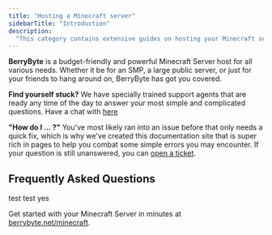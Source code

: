 ```yaml
---
title: "Hosting a Minecraft server"
sidebarTitle: "Introduction"
description:
  "This category contains extensive guides on hosting your Minecraft server."
---
```


**BerryByte** is a budget-friendly and powerful Minecraft Server host for all various needs. Whether it be for an SMP, a large public server, or just for your friends to hang around on, BerryByte has got you covered.

**Find yourself stuck?** We have specially trained support agents that are ready any time of the day to answer your most simple and complicated questions. Have a chat with  [here](/support)

**"How do I ... ?"** You've most likely ran into an issue before that only needs a quick fix, which is why we've created this documentation site that is super rich in pages to help you combat some simple errors you may encounter. If your question is still unanswered, you can [open a ticket](https://berrybyte.net/tickets).

## Frequently Asked Questions

<AccordionGroup>

<Accordion title="What are the specs on the servers?">
test
</Accordion>

<Accordion title="How long does setup take?">
test
</Accordion>

<Accordion title="What locations are the servers in?">
</Accordion>

<Accordion title="Can I migrate my existing server to BerryByte?">
yes
</Accordion>

<Accordion title="Do you support mods/modpacks or other server types?">
</Accordion>

<Accordion title="Can I upgrade/downgrade my server later on?">
</Accordion>

<Accordion title="Do you support MySQL databases?">
</Accordion>

<Accordion title="Are the servers DDoS protected?">
</Accordion>

</AccordionGroup>


Get started with your Minecraft Server in minutes at [berrybyte.net/minecraft](https://berrybyte.net/minecraft/).
